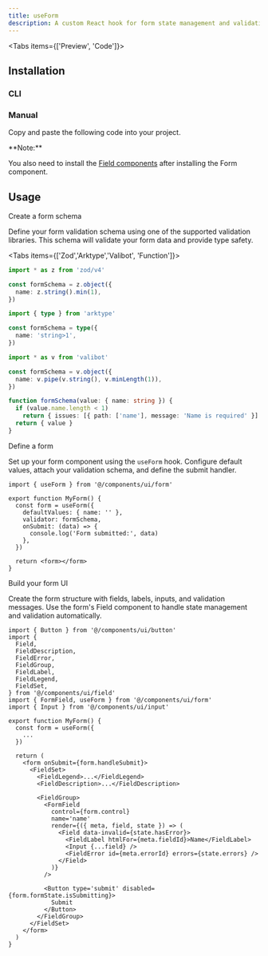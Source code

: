 ```yaml
---
title: useForm
description: A custom React hook for form state management and validation
---
```


<Tabs items={['Preview', 'Code']}>

<Tab value='Preview'>
  <PreviewComponent comp='use-form-demo' />
</Tab>

<Tab value='Code'>
  <ComponentSource comp='use-form-demo' />
</Tab>

</Tabs>

## Installation

### CLI

<InstallComponent comp='use-form' />

### Manual

Copy and paste the following code into your project.

<ComponentSource comp='use-form' />

<Callout>
**Note:**

You also need to install the [Field
components](https://ui.shadcn.com/docs/components/field) after installing the
Form component.

</Callout>

## Usage

<Steps>

<Step>
Create a form schema

Define your form validation schema using one of the supported validation libraries. This schema will validate your form data and provide type safety.

<Tabs items={['Zod','Arktype','Valibot', 'Function']}>

<Tab value="Zod">

```ts
import * as z from 'zod/v4'

const formSchema = z.object({
  name: z.string().min(1),
})
```

</Tab>

<Tab value="Arktype">

```ts
import { type } from 'arktype'

const formSchema = type({
  name: 'string>1',
})
```

</Tab>

<Tab value="Valibot">

```ts
import * as v from 'valibot'

const formSchema = v.object({
  name: v.pipe(v.string(), v.minLength(1)),
})
```

</Tab>

<Tab value="Function">

```ts
function formSchema(value: { name: string }) {
  if (value.name.length < 1)
    return { issues: [{ path: ['name'], message: 'Name is required' }] }
  return { value }
}
```

</Tab>

</Tabs>

</Step>

<Step>
Define a form

Set up your form component using the `useForm` hook. Configure default values, attach your validation schema, and define the submit handler.

```tsx
import { useForm } from '@/components/ui/form'

export function MyForm() {
  const form = useForm({
    defaultValues: { name: '' },
    validator: formSchema,
    onSubmit: (data) => {
      console.log('Form submitted:', data)
    },
  })

  return <form></form>
}
```

</Step>

<Step>
Build your form UI

Create the form structure with fields, labels, inputs, and validation messages. Use the form's Field component to handle state management and validation automatically.

```tsx
import { Button } from '@/components/ui/button'
import {
  Field,
  FieldDescription,
  FieldError,
  FieldGroup,
  FieldLabel,
  FieldLegend,
  FieldSet,
} from '@/components/ui/field'
import { FormField, useForm } from '@/components/ui/form'
import { Input } from '@/components/ui/input'

export function MyForm() {
  const form = useForm({
    ...
  })

  return (
    <form onSubmit={form.handleSubmit}>
      <FieldSet>
        <FieldLegend>...</FieldLegend>
        <FieldDescription>...</FieldDescription>

        <FieldGroup>
          <FormField
            control={form.control}
            name='name'
            render={({ meta, field, state }) => (
              <Field data-invalid={state.hasError}>
                <FieldLabel htmlFor={meta.fieldId}>Name</FieldLabel>
                <Input {...field} />
                <FieldError id={meta.errorId} errors={state.errors} />
              </Field>
            )}
          />

          <Button type='submit' disabled={form.formState.isSubmitting}>
            Submit
          </Button>
        </FieldGroup>
      </FieldSet>
    </form>
  )
}
```

</Step>

</Steps>
